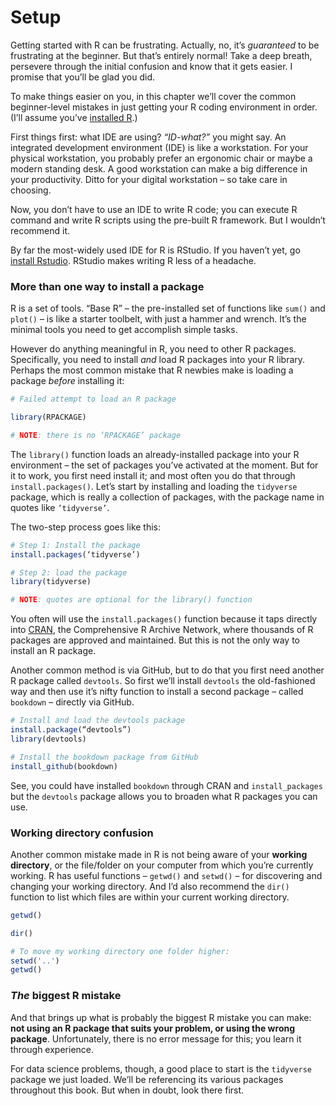 # Setup

Getting started with R can be frustrating. Actually, no, it’s _guaranteed_ to be frustrating at the beginner. But that’s entirely normal! Take a deep breath, persevere through the initial confusion and know that it gets easier. I promise that you’ll be glad you did.

To make things easier on you, in this chapter we’ll cover the common beginner-level mistakes in just getting your R coding environment in order. (I’ll assume you’ve [installed R](https://cran.r-project.org/mirrors.html).)

First things first: what IDE are using? _“ID-what?”_  you might say. An integrated development environment (IDE) is like a workstation. For your physical workstation, you probably prefer an ergonomic chair or maybe a modern standing desk. A good workstation can make a big difference in your productivity. Ditto for your digital workstation -- so take care in choosing. 

Now, you don’t have to use an IDE to write R code; you can execute R command and write R scripts using the pre-built R framework. But I wouldn’t recommend it.

By far the most-widely used IDE for R is RStudio. If you haven’t yet, go [install Rstudio](https://www.rstudio.com/products/rstudio/download/). RStudio makes writing R less of a headache.

### More than one way to install a package

R is a set of tools. “Base R” -- the pre-installed set of functions like `sum()` and `plot()` -- is like a starter toolbelt, with just a hammer and wrench. It’s the minimal tools you need to get accomplish simple tasks. 

However do anything meaningful in R, you need to other R packages. Specifically, you need to install _and_ load R packages into your R library. Perhaps the most common mistake that R newbies make is loading a package _before_ installing it:

```r
# Failed attempt to load an R package

library(RPACKAGE)  

# NOTE: there is no ‘RPACKAGE’ package
```

The `library()` function loads an already-installed package into your R environment -- the set of packages you’ve activated at the moment. But for it to work, you first need install it; and most often you do that through `install.packages()`. Let’s start by installing and loading the `tidyverse` package, which is really a collection of packages, with the package name in quotes like `’tidyverse’`. 

The two-step process goes like this:

```r
# Step 1: Install the package
install.packages(‘tidyverse’)

# Step 2: load the package
library(tidyverse) 

# NOTE: quotes are optional for the library() function
```

You often will use the `install.packages()` function because it taps directly into [CRAN](https://cran.r-project.org/), the Comprehensive R Archive Network, where thousands of R packages are approved and maintained. But this is not the only way to install an R package. 

Another common method is via GitHub, but to do that you first need another R package called `devtools`. So first we’ll install `devtools` the old-fashioned way and then use it’s nifty function to install a second package -- called `bookdown` -- directly via GitHub. 

```r
# Install and load the devtools package
install.package(“devtools”)
library(devtools)

# Install the bookdown package from GitHub
install_github(bookdown) 
```

See, you could have installed `bookdown` through CRAN and `install_packages` but the `devtools` package allows you to broaden what R packages you can use.


### Working directory confusion

Another common mistake made in R is not being aware of your **working directory**, or the file/folder on your computer from which you’re currently working. R has useful functions -- `getwd()` and `setwd()` -- for discovering and changing your working directory. And I’d also recommend the `dir()` function to list which files are within your current working directory.



```r
getwd()

dir()

# To move my working directory one folder higher:
setwd('..')
getwd()
```


### _The_ biggest R mistake

And that brings up what is probably the biggest R mistake you can make: **not using an R package that suits your problem, or using the wrong package**. Unfortunately, there is no error message for this; you learn it through experience. 

For data science problems, though, a good place to start is the `tidyverse` package we just loaded. We’ll be referencing its various packages throughout this book. But when in doubt, look there first.